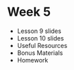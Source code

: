 # Week 5

- <Link to="/week-5/lesson-9">Lesson 9 slides</Link>
- <Link to="/week-5/lesson-10">Lesson 10 slides</Link>
- Useful Resources
- Bonus Materials
- Homework
